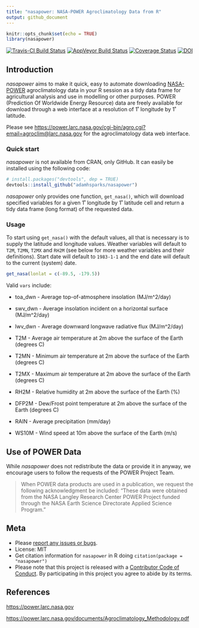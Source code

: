 ```yaml
---
title: "nasapower: NASA-POWER Agroclimatology Data from R"
output: github_document
---
```


```r
knitr::opts_chunk$set(echo = TRUE)
library(nasapower)
```

[![Travis-CI Build Status](https://travis-ci.org/adamhsparks/nasapower.svg?branch=master)](https://travis-ci.org/adamhsparks/nasapower)
[![AppVeyor Build Status](https://ci.appveyor.com/api/projects/status/github/adamhsparks/nasapower?branch=master&svg=true)](https://ci.appveyor.com/project/adamhsparks/nasapower)
[![Coverage Status](https://img.shields.io/codecov/c/github/adamhsparks/nasapower/master.svg)](https://codecov.io/github/adamhsparks/nasapower?branch=master)
[![DOI](https://zenodo.org/badge/109224461.svg)](https://zenodo.org/badge/latestdoi/109224461)

## Introduction

_nasapower_ aims to make it quick, easy to automate downloading
[NASA-POWER](https://power.larc.nasa.gov) agroclimatology data in your R session
as a tidy data frame for agricultural analysis and use in modelling or other
purposes. POWER (Prediction Of Worldwide Energy Resource) data are freely
available for download through a web interface at a resolution of 1˚ longitude
by 1˚ latitude.

Please see
<https://power.larc.nasa.gov/cgi-bin/agro.cgi?email=agroclim@larc.nasa.gov>
for the agroclimatology data web interface.

### Quick start

_nasapower_ is not available from CRAN, only GitHub. It can easily be installed
using the following code:

```r
# install.packages("devtools", dep = TRUE)
devtools::install_github("adamhsparks/nasapower")
```

_nasapower_ only provides one function, `get_nasa()`, which will download
specified variables for a given 1˚ longitude by 1˚ latitude cell and return a
tidy data frame (long format) of the requested data.

### Usage

To start using `get_nasa()` with the default values, all that is necessary is
to supply the latitude and longitude values. Weather variables will default to 
`T2M`, `T2MN`, `T2MX` and `RH2M` (see below for more weather variables and
their definitions). Start date will default to `1983-1-1` and the end date will
default to the current (system) date.

```r
get_nasa(lonlat = c(-89.5, -179.5))
```

Valid `vars` include:

* toa_dwn - Average top-of-atmosphere insolation (MJ/m^2/day)

* swv_dwn - Average insolation incident on a horizontal surface (MJ/m^2/day)

* lwv_dwn - Average downward longwave radiative flux (MJ/m^2/day)

* T2M - Average air temperature at 2m above the surface of the Earth (degrees C)

* T2MN - Minimum air temperature at 2m above the surface of the Earth (degrees C)

* T2MX - Maximum air temperature at 2m above the surface of the Earth (degrees C)

* RH2M - Relative humidity at 2m above the surface of the Earth (%)

* DFP2M - Dew/Frost point temperature at 2m above the surface of the Earth (degrees C)

* RAIN - Average precipitation (mm/day)

* WS10M - Wind speed at 10m above the surface of the Earth (m/s)

## Use of POWER Data

While _nasapower_ does not redistribute the data or provide it in anyway, we
encourage users to follow the requests of the POWER Project Team.

> When POWER data products are used in a publication, we request the following
acknowledgment be included: "These data were obtained from the NASA Langley
Research Center POWER Project funded through the NASA Earth Science Directorate
Applied Science Program."

## Meta

* Please [report any issues or bugs](https://github.com/adamhsparks/nasapower/issues).
* License: MIT
* Get citation information for `nasapower` in R doing `citation(package = "nasapower")`
* Please note that this project is released with a [Contributor Code of Conduct](CONDUCT.md).
By participating in this project you agree to abide by its terms.

## References
<https://power.larc.nasa.gov>

<https://power.larc.nasa.gov/documents/Agroclimatology_Methodology.pdf>

